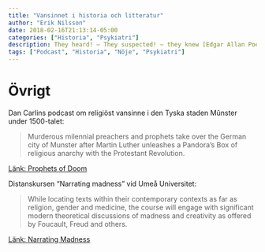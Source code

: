 ```yaml
---
title: "Vansinnet i historia och litteratur"
author: "Erik Nilsson"
date: 2018-02-16T21:13:14-05:00
categories: ["Historia", "Psykiatri"]
description: They heard! – They suspected! – they knew [Edgar Allan Poe, Tell-Tale Heart]
tags: ["Podcast", "Historia", "Nöje", "Psykiatri"]
---
```


# Övrigt

Dan Carlins podcast om religiöst vansinne i den Tyska staden Mûnster under 1500-talet:

>Murderous milennial preachers and prophets take over the German city of Munster after Martin Luther unleashes a Pandora's Box of religious anarchy with the Protestant Revolution. 

[Länk: Prophets of Doom](https://www.dancarlin.com/product/hardcore-history-48-prophets-of-doom/)

Distanskursen "Narrating madness" vid Umeå Universitet:

>While locating texts within their contemporary contexts as far as religion, gender and medicine, the course will engage with significant modern theoretical discussions of madness and creativity as offered by Foucault, Freud and others.

[Länk: Narrating Madness](https://www.umu.se/utbildning/kurser/profilkurs-narrating-madness-in-literature-and-culture/)
